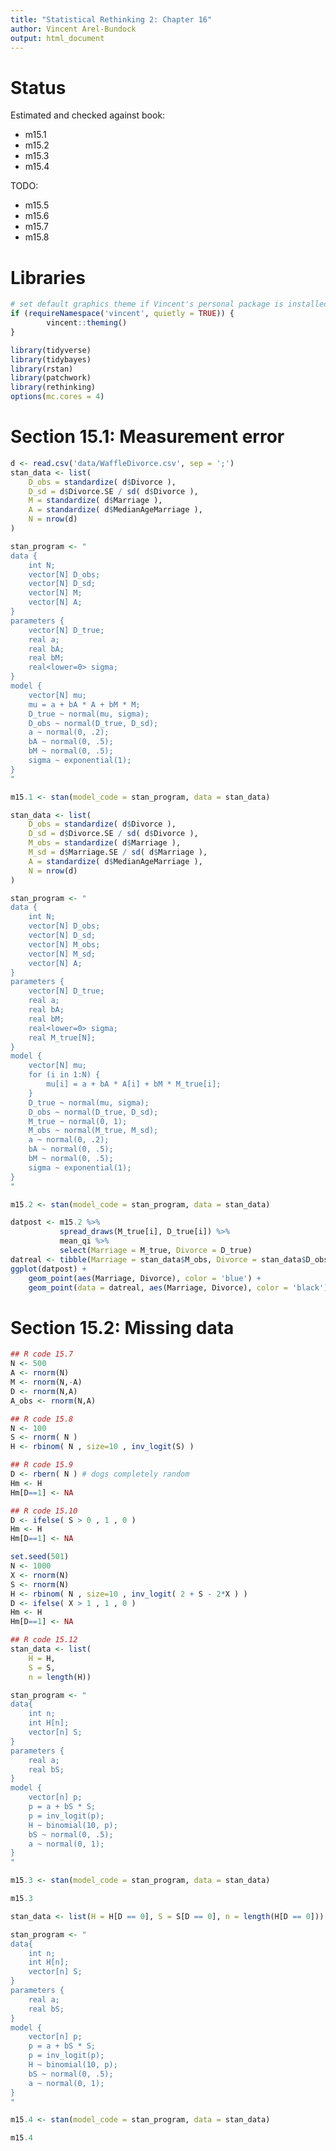 ```yaml
---
title: "Statistical Rethinking 2: Chapter 16"
author: Vincent Arel-Bundock
output: html_document
---
```


# Status

Estimated and checked against book:

* m15.1
* m15.2
* m15.3
* m15.4

TODO:

* m15.5
* m15.6
* m15.7
* m15.8

# Libraries

```r
# set default graphics theme if Vincent's personal package is installed
if (requireNamespace('vincent', quietly = TRUE)) {
        vincent::theming()
}
```

```r
library(tidyverse)
library(tidybayes)
library(rstan)
library(patchwork)
library(rethinking)
options(mc.cores = 4)
```

# Section 15.1: Measurement error

```r
d <- read.csv('data/WaffleDivorce.csv', sep = ';')
stan_data <- list(
    D_obs = standardize( d$Divorce ),
    D_sd = d$Divorce.SE / sd( d$Divorce ),
    M = standardize( d$Marriage ),
    A = standardize( d$MedianAgeMarriage ),
    N = nrow(d)
)

stan_program <- "
data {
    int N;
    vector[N] D_obs;
    vector[N] D_sd;
    vector[N] M;
    vector[N] A;
}
parameters {
    vector[N] D_true;
    real a;
    real bA;
    real bM;
    real<lower=0> sigma;
}
model {
    vector[N] mu;
    mu = a + bA * A + bM * M;
    D_true ~ normal(mu, sigma);
    D_obs ~ normal(D_true, D_sd);
    a ~ normal(0, .2);
    bA ~ normal(0, .5);
    bM ~ normal(0, .5);
    sigma ~ exponential(1);
}
"

m15.1 <- stan(model_code = stan_program, data = stan_data)
```

```r
stan_data <- list(
    D_obs = standardize( d$Divorce ),
    D_sd = d$Divorce.SE / sd( d$Divorce ),
    M_obs = standardize( d$Marriage ),
    M_sd = d$Marriage.SE / sd( d$Marriage ),
    A = standardize( d$MedianAgeMarriage ),
    N = nrow(d)
)

stan_program <- "
data {
    int N;
    vector[N] D_obs;
    vector[N] D_sd;
    vector[N] M_obs;
    vector[N] M_sd;
    vector[N] A;
}
parameters {
    vector[N] D_true;
    real a;
    real bA;
    real bM;
    real<lower=0> sigma;
    real M_true[N];
}
model {
    vector[N] mu;
    for (i in 1:N) {
        mu[i] = a + bA * A[i] + bM * M_true[i];
    }
    D_true ~ normal(mu, sigma);
    D_obs ~ normal(D_true, D_sd);
    M_true ~ normal(0, 1);
    M_obs ~ normal(M_true, M_sd);
    a ~ normal(0, .2);
    bA ~ normal(0, .5);
    bM ~ normal(0, .5);
    sigma ~ exponential(1);
}
"

m15.2 <- stan(model_code = stan_program, data = stan_data)
```

```r
datpost <- m15.2 %>%
           spread_draws(M_true[i], D_true[i]) %>%
           mean_qi %>%
           select(Marriage = M_true, Divorce = D_true)
datreal <- tibble(Marriage = stan_data$M_obs, Divorce = stan_data$D_obs)
ggplot(datpost) +
    geom_point(aes(Marriage, Divorce), color = 'blue') +
    geom_point(data = datreal, aes(Marriage, Divorce), color = 'black')
```

# Section 15.2: Missing data

```r

## R code 15.7
N <- 500
A <- rnorm(N)
M <- rnorm(N,-A)
D <- rnorm(N,A)
A_obs <- rnorm(N,A)

## R code 15.8
N <- 100
S <- rnorm( N )
H <- rbinom( N , size=10 , inv_logit(S) )

## R code 15.9
D <- rbern( N ) # dogs completely random
Hm <- H
Hm[D==1] <- NA

## R code 15.10
D <- ifelse( S > 0 , 1 , 0 )
Hm <- H
Hm[D==1] <- NA

set.seed(501)
N <- 1000
X <- rnorm(N)
S <- rnorm(N)
H <- rbinom( N , size=10 , inv_logit( 2 + S - 2*X ) )
D <- ifelse( X > 1 , 1 , 0 )
Hm <- H
Hm[D==1] <- NA

## R code 15.12
stan_data <- list(
    H = H,
    S = S,
    n = length(H))

stan_program <- "
data{
    int n;
    int H[n];
    vector[n] S;
}
parameters {
    real a;
    real bS;
}
model {
    vector[n] p;
    p = a + bS * S;
    p = inv_logit(p);
    H ~ binomial(10, p);
    bS ~ normal(0, .5);
    a ~ normal(0, 1);
}
"

m15.3 <- stan(model_code = stan_program, data = stan_data)
```

```r
m15.3
```

```r
stan_data <- list(H = H[D == 0], S = S[D == 0], n = length(H[D == 0]))

stan_program <- "
data{
    int n;
    int H[n];
    vector[n] S;
}
parameters {
    real a;
    real bS;
}
model {
    vector[n] p;
    p = a + bS * S;
    p = inv_logit(p);
    H ~ binomial(10, p);
    bS ~ normal(0, .5);
    a ~ normal(0, 1);
}
"

m15.4 <- stan(model_code = stan_program, data = stan_data)
```

```r
m15.4
```
